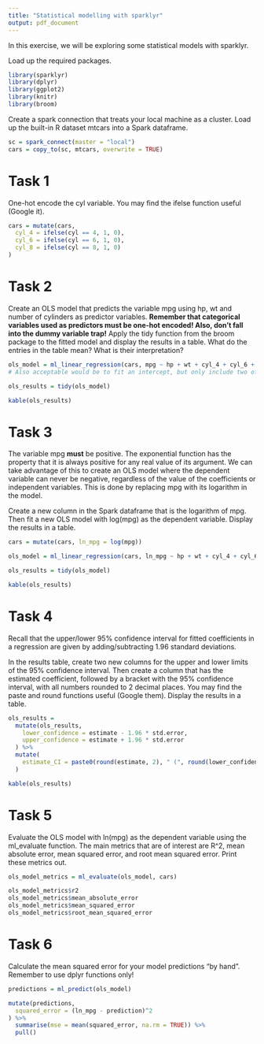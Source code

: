 ---
title: "Statistical modelling with sparklyr"
output: pdf_document
---

In this exercise, we will be exploring some statistical models with sparklyr.

Load up the required packages.

```{r warning=FALSE, message=FALSE}
library(sparklyr)
library(dplyr)
library(ggplot2)
library(knitr)
library(broom)
```

Create a spark connection that treats your local machine as a cluster. Load up the built-in R dataset mtcars into a Spark dataframe.

```{r warning = FALSE}
sc = spark_connect(master = "local")
cars = copy_to(sc, mtcars, overwrite = TRUE)
```

\textcolor{red}{NOTE THAT WHILE IT MAY BE OK TO USE copy\_to WHEN LEARNING, IN YOUR FINAL ASSIGNMENT YOU SHOULD NOT USE IT. THIS IS BECAUSE IN A REAL APPLICATION, YOU WILL NOT BE ABLE TO STORE THE DATA IN A NORMAL R DATAFRAME AND THEN COPY IT OVER! USE spark\_read\_csv! IF YOU DO NOT DO THIS, YOU WILL LOSE MARKS!}

# Task 1

One-hot encode the cyl variable. You may find the ifelse function
useful (Google it).

```{r}
cars = mutate(cars,
  cyl_4 = ifelse(cyl == 4, 1, 0),
  cyl_6 = ifelse(cyl == 6, 1, 0),
  cyl_8 = ifelse(cyl == 8, 1, 0)
)
```


# Task 2

Create an  OLS model that predicts the variable mpg using hp, wt and number
of cylinders as predictor variables. **Remember that categorical variables used as 
predictors must be one-hot encoded! Also, don't fall into the dummy variable trap!** 
Apply the tidy function from the broom package to the fitted model and display 
the results in a table. What do the entries in the table mean? What is their interpretation?

```{r}
ols_model = ml_linear_regression(cars, mpg ~ hp + wt + cyl_4 + cyl_6 + cyl_8, fit_intercept = FALSE)
# Also acceptable would be to fit an intercept, but only include two of: cyl_4, cyl_6, cyl_8

ols_results = tidy(ols_model)

kable(ols_results)
```

# Task 3

The variable mpg **must** be positive. The exponential function has the property 
that it is always positive for any real value of its argument. We can take advantage
of this to create an OLS model where the dependent variable can never be negative,
regardless of the value of the coefficients or independent variables. This is 
done by replacing mpg with its logarithm in the model.

Create a new column in the Spark dataframe that is the logarithm of mpg. Then
fit a new OLS model with log(mpg) as the dependent variable. Display the
results in a table.

```{r}
cars = mutate(cars, ln_mpg = log(mpg))

ols_model = ml_linear_regression(cars, ln_mpg ~ hp + wt + cyl_4 + cyl_6 + cyl_8, fit_intercept = FALSE)

ols_results = tidy(ols_model)

kable(ols_results)
```


# Task 4

Recall that the upper/lower 95% confidence interval for fitted coefficients 
in a regression are given by adding/subtracting 1.96 standard deviations.

In the results table, create two new columns for the upper and lower limits
of the 95% confidence interval. Then create a column
that has the estimated coefficient, followed by a bracket with the 95% confidence interval, 
with all numbers rounded to 2 decimal places. You may find the paste and round functions
useful (Google them). Display the results in a table.

```{r}
ols_results =
  mutate(ols_results,
    lower_confidence = estimate - 1.96 * std.error,
    upper_confidence = estimate + 1.96 * std.error
  ) %>%
  mutate(
    estimate_CI = paste0(round(estimate, 2), " (", round(lower_confidence, 2), ", ", round(upper_confidence, 2), ")")
  )

kable(ols_results)
```


# Task 5

Evaluate the OLS model with ln(mpg) as the dependent variable using the ml_evaluate function. The main metrics that are
of interest are R^2, mean absolute error, mean squared error, and root mean 
squared error. Print these metrics out.

```{r}
ols_model_metrics = ml_evaluate(ols_model, cars)

ols_model_metrics$r2
ols_model_metrics$mean_absolute_error
ols_model_metrics$mean_squared_error
ols_model_metrics$root_mean_squared_error
```


# Task 6

Calculate the mean squared error for your model predictions "by hand". Remember to use dplyr functions only!

```{r}
predictions = ml_predict(ols_model)

mutate(predictions,
  squared_error = (ln_mpg - prediction)^2
) %>%
  summarise(mse = mean(squared_error, na.rm = TRUE)) %>%
  pull()
```

